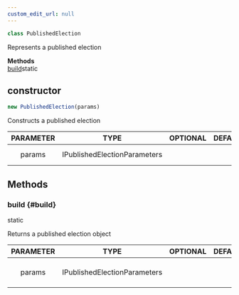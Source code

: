 ```yaml
---
custom_edit_url: null
---
```


```ts
class PublishedElection
```

<div>

</div>

Represents a published election

<div className="container">
  <div className="row mb-2"><div className="col col--12"><strong>Methods</strong></div></div>
  <div className="row"><div className="col col--12"><a href="#build">build</a><span className="badge badge--info margin-left--sm">static</span></div></div>
</div>

## constructor
```ts
new PublishedElection(params)
```

<div>

</div>

Constructs a published election

|PARAMETER|TYPE|OPTIONAL|DEFAULT|DESCRIPTION|
|:---:|:---:|:---:|:---:|:---:|
|params|IPublishedElectionParameters|||Election parameters|

## Methods
### build {#build}

<div>
  <span className="badge badge--info">static</span>
</div>

Returns a published election object

|PARAMETER|TYPE|OPTIONAL|DEFAULT|DESCRIPTION|
|:---:|:---:|:---:|:---:|:---:|
|params|IPublishedElectionParameters|||Published election parameters|

